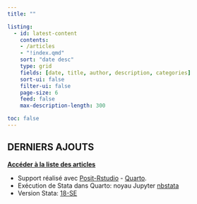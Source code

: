 ```yaml
---
title: ""

listing:
  - id: latest-content
    contents: 
    - /articles
    - "!index.qmd"
    sort: "date desc"
    type: grid
    fields: [date, title, author, description, categories]
    sort-ui: false
    filter-ui: false
    page-size: 6
    feed: false
    max-description-length: 300

toc: false 
---
```




<!-- Derniers ajouts R-->

::: {.content-container}
::: {.listing-block}


# DERNIERS AJOUTS

 [**Accéder à la liste des articles**](articles/index.html)

::: {#latest-content}
:::

:::
:::


-    Support réalisé avec [Posit-Rstudio](https://posit.co/) - [Quarto](https://quarto.org).
-    Exécution de Stata dans Quarto: noyau Jupyter [nbstata](https://github.com/hugetim/nbstata) 
-    Version Stata: [18-SE](https://www.stata.com/)


